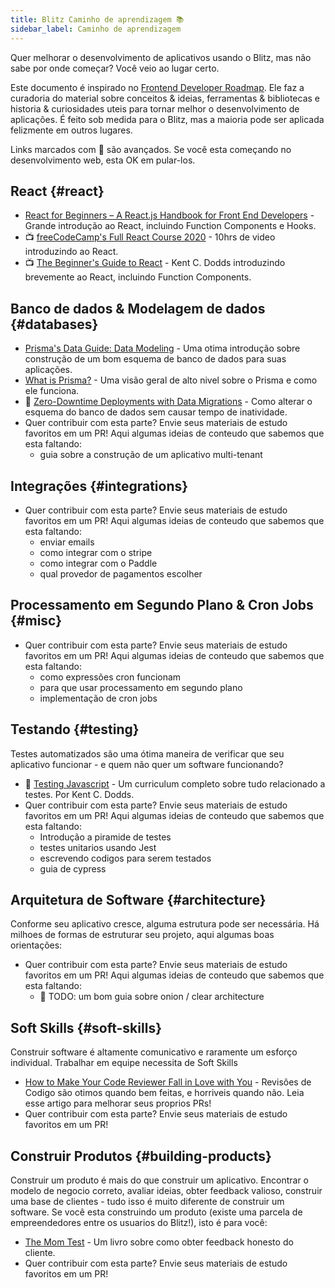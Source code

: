```yaml
---
title: Blitz Caminho de aprendizagem 📚
sidebar_label: Caminho de aprendizagem
---
```


Quer melhorar o desenvolvimento de aplicativos usando o Blitz, mas não sabe
por onde começar? Você veio ao lugar certo.

Este documento é inspirado no
[Frontend Developer Roadmap](https://roadmap.sh/frontend). Ele faz a curadoria
do material sobre conceitos & ideias, ferramentas & bibliotecas e historia & curiosidades
uteis para tornar melhor o desenvolvimento de aplicações. É feito sob medida para o Blitz,
mas a maioria pode ser aplicada felizmente em outros lugares.

<Card type="info">

Links marcados com 🥷 são avançados. Se você esta começando no desenvolvimento web, 
esta OK em pular-los.

</Card>

## React {#react}

- [React for Beginners – A React.js Handbook for Front End Developers](https://www.freecodecamp.org/news/react-beginner-handbook) -
  Grande introdução ao React, incluindo Function Components e Hooks.
- 📺
  [freeCodeCamp's Full React Course 2020](https://www.youtube.com/watch?v=4UZrsTqkcW4) -
  10hrs de video introduzindo ao React.
- 📺
  [The Beginner's Guide to React](https://egghead.io/courses/the-beginner-s-guide-to-react) -
  Kent C. Dodds introduzindo brevemente ao React, incluindo Function
  Components.

## Banco de dados & Modelagem de dados {#databases}

- [Prisma's Data Guide: Data Modeling](https://www.prisma.io/dataguide/datamodeling) -
  Uma otima introdução sobre construção de um bom esquema de banco de dados para suas aplicações.
- [What is Prisma?](https://www.prisma.io/docs/concepts/overview/what-is-prisma) -
  Uma visão geral de alto nivel sobre o Prisma e como ele funciona.
- 🥷
  [Zero-Downtime Deployments with Data Migrations](https://engineering.wework.com/zero-downtime-deployments-with-data-migrations-2e337df48b8f) -
  Como alterar o esquema do banco de dados sem causar tempo de inatividade.
- Quer contribuir com esta parte? Envie seus materiais de estudo
  favoritos em um PR! Aqui algumas ideias de conteudo que sabemos que esta faltando:
  - guia sobre a construção de um aplicativo multi-tenant

## Integrações {#integrations}

- Quer contribuir com esta parte? Envie seus materiais de estudo
  favoritos em um PR! Aqui algumas ideias de conteudo que sabemos que esta faltando:
  - enviar emails
  - como integrar com o stripe
  - como integrar com o Paddle
  - qual provedor de pagamentos escolher

## Processamento em Segundo Plano & Cron Jobs {#misc}

- Quer contribuir com esta parte? Envie seus materiais de estudo
  favoritos em um PR! Aqui algumas ideias de conteudo que sabemos que esta faltando:
  - como expressões cron funcionam
  - para que usar processamento em segundo plano
  - implementação de cron jobs

## Testando {#testing}

Testes automatizados são uma ótima maneira de verificar que seu aplicativo funcionar -
e quem não quer um software funcionando?

- 💸 [Testing Javascript](https://testingjavascript.com) - Um curriculum 
completo sobre tudo relacionado a testes. Por Kent C. Dodds.
- Quer contribuir com esta parte? Envie seus materiais de estudo
  favoritos em um PR! Aqui algumas ideias de conteudo que sabemos que esta faltando:
  - Introdução a piramide de testes
  - testes unitarios usando Jest
  - escrevendo codigos para serem testados
  - guia de cypress

## Arquitetura de Software {#architecture}

Conforme seu aplicativo cresce, alguma estrutura pode ser necessária.
Há milhoes de formas de estruturar seu projeto, aqui algumas boas 
orientações:

- Quer contribuir com esta parte? Envie seus materiais de estudo
  favoritos em um PR! Aqui algumas ideias de conteudo que sabemos que esta faltando:
  - 🥷 TODO: um bom guia sobre onion / clear architecture

## Soft Skills {#soft-skills}

Construir software é altamente comunicativo e raramente um esforço individual.
Trabalhar em equipe necessita de Soft Skills

- [How to Make Your Code Reviewer Fall in Love with You](https://mtlynch.io/code-review-love/) -
  Revisões de Codigo são otimos quando bem feitas, e horriveis quando não. Leia esse 
  artigo para melhorar seus proprios PRs!
- Quer contribuir com esta parte? Envie seus materiais de estudo
  favoritos em um PR!

## Construir Produtos {#building-products}

Construir um produto é mais do que construir um aplicativo. Encontrar o modelo
de negocio correto, avaliar ideias, obter feedback valioso, construir uma 
base de clientes - tudo isso é muito diferente de construir um software. 
Se você esta construindo um produto (existe uma parcela de empreendedores entre 
os usuarios do Blitz!), isto é para você:

<!--alex disable dad-mom -->

- [The Mom Test](http://momtestbook.com) - Um livro sobre como obter 
feedback honesto do cliente.
- Quer contribuir com esta parte? Envie seus materiais de estudo
  favoritos em um PR!

<!--alex enable dad-mom -->
